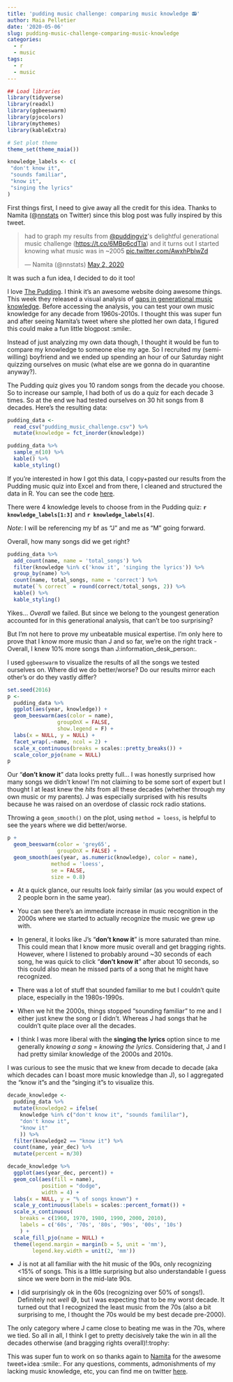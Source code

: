 ```yaml
---
title: 'pudding music challenge: comparing music knowledge 📻'
author: Maia Pelletier
date: '2020-05-06'
slug: pudding-music-challenge-comparing-music-knowledge
categories:
  - r
  - music
tags:
  - r
  - music
---
```


```r
## Load libraries
library(tidyverse)
library(readxl)
library(ggbeeswarm)
library(pjocolors)
library(mythemes)
library(kableExtra)

# Set plot theme
theme_set(theme_maia())

knowledge_labels <- c(
 "don't know it",
 "sounds familiar",
 "know it",
 "singing the lyrics"
)
```

First things first, I need to give away all the credit for this idea. Thanks to Namita (@[nnstats](https://twitter.com/nnstats) on Twitter) since this blog post was fully inspired by this tweet.  

<blockquote class="twitter-tweet"><p lang="en" dir="ltr">had to graph my results from <a href="https://twitter.com/puddingviz?ref_src=twsrc%5Etfw">@puddingviz</a>&#39;s delightful generational music challenge (<a href="https://t.co/6MBp6cdTla">https://t.co/6MBp6cdTla</a>) and it turns out I started knowing what music was in ~2005 <a href="https://t.co/AwxhPblwZd">pic.twitter.com/AwxhPblwZd</a></p>&mdash; Namita (@nnstats) <a href="https://twitter.com/nnstats/status/1256702147128893441?ref_src=twsrc%5Etfw">May 2, 2020</a></blockquote> <script async src="https://platform.twitter.com/widgets.js" charset="utf-8"></script>
  
  
It was such a fun idea, I decided to do it too!  

I love [The Pudding](https://pudding.cool/). I think it's an awesome website doing awesome things. This week they released a visual analysis of [gaps in generational music knowledge](https://pudding.cool/2020/04/music-challenge/). Before accessing the analysis, you can test your own music knowledge for any decade from 1960s-2010s. I thought this was super fun and after seeing Namita's tweet where she plotted her own data, I figured this could make a fun little blogpost :smile:.   

Instead of just analyzing my own data though, I thought it would be fun to compare my knowledge to someone else my age. So I recruited my (semi-willing) boyfriend and we ended up spending an hour of our Saturday night quizzing ourselves on music (what else are we gonna do in quarantine anyway?).  

The Pudding quiz gives you 10 random songs from the decade you choose. So to increase our sample, I had both of us do a quiz for each decade 3 times. So at the end we had tested ourselves on 30 hit songs from 8 decades. Here's the resulting data:    

```r
pudding_data <- 
  read_csv("pudding_music_challenge.csv") %>% 
  mutate(knowledge = fct_inorder(knowledge))

pudding_data %>%
  sample_n(10) %>%
  kable() %>%
  kable_styling()
```

If you're interested in how I got this data, I copy+pasted our results from the Pudding music quiz into Excel and from there, I cleaned and structured the data in R. You can see the code [here](https://gist.github.com/MaiaPelletier/be58ae7a2a73b5f48e0c38901ca52ffa).  

There were 4 knowledge levels to choose from in the Pudding quiz: **`r knowledge_labels[1:3]`** and **`r knowledge_labels[4]`**.    

*Note*: I will be referencing my bf as "J" and me as "M" going forward.     

Overall, how many songs did we get right?  

```r
pudding_data %>%
  add_count(name, name = 'total_songs') %>%
  filter(knowledge %in% c('know it', 'singing the lyrics')) %>%
  group_by(name) %>%
  count(name, total_songs, name = 'correct') %>%
  mutate(`% correct` = round(correct/total_songs, 2)) %>%
  kable() %>%
  kable_styling()
```

Yikes... *Overall* we failed. But since we belong to the youngest generation accounted for in this generational analysis, that can't be too surprising?    

But I'm not here to prove my unbeatable musical expertise. I'm only here to prove that I know more music than J and so far, we're on the right track - Overall, I knew 10% more songs than J:information_desk_person:.  

I used `ggbeeswarm` to visualize the results of all the songs we tested ourselves on. Where did we do better/worse? Do our results mirror each other's or do they vastly differ?  

```r
set.seed(2016)
p <- 
  pudding_data %>%
  ggplot(aes(year, knowledge)) +
  geom_beeswarm(aes(color = name),
                groupOnX = FALSE,
                show.legend = F) +
  labs(x = NULL, y = NULL) +
  facet_wrap(.~name, ncol = 2) +
  scale_x_continuous(breaks = scales::pretty_breaks()) +
  scale_color_pjo(name = NULL)
p
```
Our "**don't know it**" data looks pretty full... I was honestly surprised how many songs we didn't know! I'm not claiming to be some sort of expert but I thought I at least knew the *hits* from all these decades (whether through my own music or my parents).  J was especially surprised with his results because he was raised on an overdose of classic rock radio stations.  

Throwing a `geom_smooth()` on the plot, using `method = loess`, is helpful to see the years where we did better/worse.  

```r
p + 
  geom_beeswarm(color = 'grey65',
                groupOnX = FALSE) +
  geom_smooth(aes(year, as.numeric(knowledge), color = name),
              method = 'loess',
              se = FALSE,
              size = 0.8)
```


- At a quick glance, our results look fairly similar (as you would expect of 2 people born in the same year).  

- You can see there's an immediate increase in music recognition in the 2000s where we started to actually recognize the music we grew up with.     

- In general, it looks like J's "**don't know it**" is more saturated than mine. This could mean that I know more music overall and get bragging rights. However, where I listened to probably around ~30 seconds of each song, he was quick to click "**don't know it**" after about 10 seconds, so this could also mean he missed parts of a song that he might have recognized.  

- There was a lot of stuff that sounded familiar to me but I couldn't quite place, especially in the 1980s-1990s.  

- When we hit the 2000s, things stopped "sounding familiar" to me and I either just knew the song or I didn't. Whereas J had songs that he couldn't quite place over all the decades.  

- I think I was more liberal with the **singing the lyrics** option since to me generally *knowing a song* = *knowing the lyrics*. Considering that, J and I had pretty similar knowledge of the 2000s and 2010s.  

I was curious to see the music that we knew from decade to decade (aka which decades can I boast more music knowledge than J), so I aggregated the "know it"s and the "singing it"s to visualize this.  

```r
decade_knowledge <- 
  pudding_data %>%
  mutate(knowledge2 = ifelse(
    knowledge %in% c("don't know it", "sounds famililar"),
    "don't know it",
    "know it"
    )) %>%
  filter(knowledge2 == "know it") %>% 
  count(name, year_dec) %>%
  mutate(percent = n/30)

decade_knowledge %>%
  ggplot(aes(year_dec, percent)) +
  geom_col(aes(fill = name), 
           position = "dodge",
           width = 4) +
  labs(x = NULL, y = "% of songs known") +
  scale_y_continuous(labels = scales::percent_format()) +
  scale_x_continuous(
    breaks = c(1960, 1970, 1980, 1990, 2000, 2010),
    labels = c('60s', '70s', '80s', '90s', '00s', '10s')
    ) +
  scale_fill_pjo(name = NULL) +
  theme(legend.margin = margin(b = 5, unit = 'mm'),
        legend.key.width = unit(2, 'mm'))
```

- J is not at all familiar with the hit music of the 90s, only recognizing <15% of songs. This is a little surprising but also understandable I guess since we were born in the mid-late 90s.  

- I did surprisingly ok in the 60s (recognizing over 50% of songs!). Definitely not *well* 😅, but I was expecting that to be my worst decade. It turned out that I recognized the least music from the 70s (also a bit surprising to me, I thought the 70s would be my best decade pre-2000).  

The only category where J came close to beating me was in the 70s, where we tied. So all in all, I think I get to pretty decisively take the win in all the decades otherwise (and bragging rights overall)!:trophy:   

This was super fun to work on so thanks again to [Namita](https://twitter.com/nnstats) for the awesome tweet+idea :smile:. For any questions, comments, admonishments of my lacking music knowledge, etc, you can find me on twitter [here](https://twitter.com/MaiaPelletier).  









